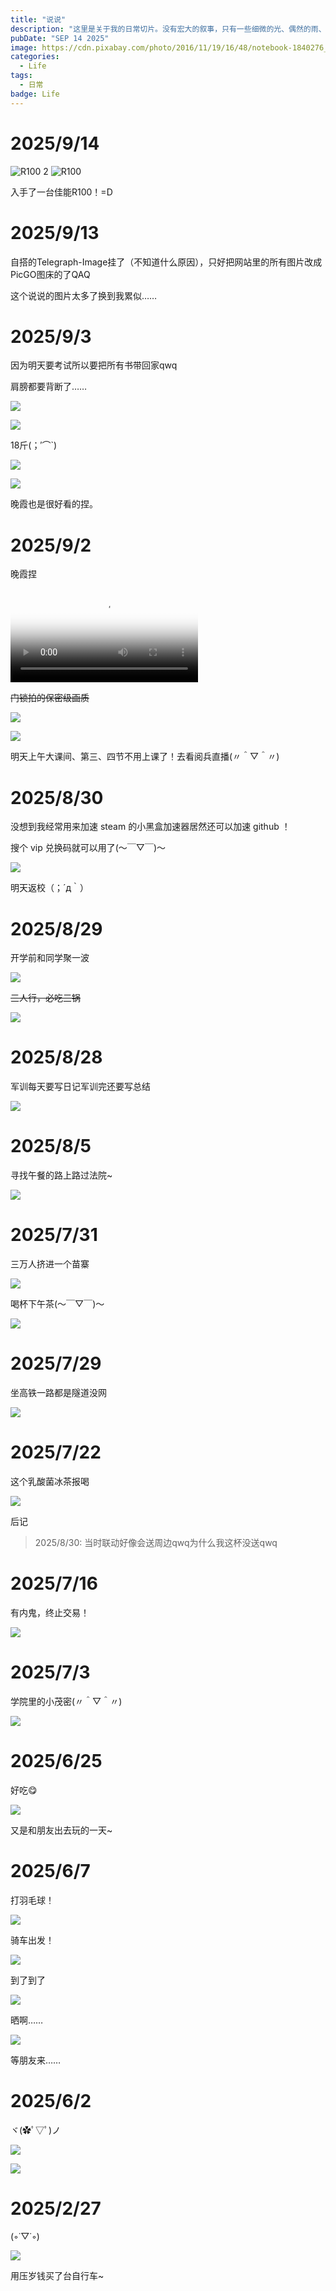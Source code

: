 ```yaml
---
title: "说说"
description: "这里是关于我的日常切片。没有宏大的叙事，只有一些细微的光、偶然的雨、和值得收藏的瞬间。"
pubDate: "SEP 14 2025"
image: https://cdn.pixabay.com/photo/2016/11/19/16/48/notebook-1840276_960_720.jpg
categories:
  - Life
tags:
  - 日常
badge: Life
---
```


# 2025/9/14

![R100 2](https://origin.picgo.net/2025/09/14/R100-29aed15ff39c6fb2a.jpg)
![R100](https://origin.picgo.net/2025/09/14/R100739fb3f996fc2e2b.jpg)

入手了一台佳能R100！=D

# 2025/9/13

自搭的Telegraph-Image挂了（不知道什么原因），只好把网站里的所有图片改成PicGO图床的了QAQ

这个说说的图片太多了换到我累似……

# 2025/9/3

因为明天要考试所以要把所有书带回家qwq

肩膀都要背断了……

![](https://origin.picgo.net/2025/09/13/IMG_705256e9b64bc6fd0639.jpg)

![](https://origin.picgo.net/2025/09/13/IMG_70733e057ca8d717b487.jpg)

18斤(；′⌒`)

![](https://origin.picgo.net/2025/09/13/IMG_70608336dfbf64309008.jpg)

![](https://origin.picgo.net/2025/09/13/IMG_7076311c44153e5e2ce8.jpg)

晚霞也是很好看的捏。

# 2025/9/2

晚霞捏

<video src="https://origin.picgo.net/2025/09/02/r91hm-f5t2lc081d14021c11928.mp4" controls poster="https://origin.picgo.net/2025/09/02/r91hm-f5t2lc081d14021c11928.fr.jpeg"></video>

~~门锁拍的保密级画质~~

![](https://origin.picgo.net/2025/09/13/IMG_70406367d623c57bc03b.jpg)

![](https://origin.picgo.net/2025/09/13/IMG_70476e75017bece26d1f.jpg)

明天上午大课间、第三、四节不用上课了！去看阅兵直播(〃＾▽＾〃)

# 2025/8/30

没想到我经常用来加速 steam 的小黑盒加速器居然还可以加速 github ！

搜个 vip 兑换码就可以用了(～￣▽￣)～

![](https://origin.picgo.net/2025/09/13/5b162dd605ef1bbc1.png)

明天返校（；´д｀）

# 2025/8/29

开学前和同学聚一波

![](https://origin.picgo.net/2025/09/13/1425b64507d0e5b5d.webp)

~~三人行，必吃三锅~~

![](https://origin.picgo.net/2025/09/13/2460a9a1aa0234787.webp)

# 2025/8/28

军训每天要写日记军训完还要写总结

![](https://qzonestyle.gtimg.cn/qzone/em/e127.png)

# 2025/8/5

寻找午餐的路上路过法院~

![](https://origin.picgo.net/2025/09/13/_2025-08-30_222308_108dcc84053c19b0488.jpg)

# 2025/7/31

三万人挤进一个苗寨

![](https://www.emojiall.com/images/60/wechat/1f644-new.png)

喝杯下午茶(～￣▽￣)～

![](https://origin.picgo.net/2025/09/13/_2025-08-30_222848_9723fabc76c9136820b.jpg)

# 2025/7/29

坐高铁一路都是隧道没网

![](https://qzonestyle.gtimg.cn/qzone/em/e105.png)

# 2025/7/22

这个乳酸菌冰茶报喝

![](https://origin.picgo.net/2025/09/13/3f2db625ec32f4f50.webp)

后记

> 2025/8/30: 当时联动好像会送周边qwq为什么我这杯没送qwq

# 2025/7/16

有内鬼，终止交易！

![](https://origin.picgo.net/2025/09/13/_2025-08-30_223008_033885e5f0734516b59.jpg)

# 2025/7/3

学院里的小茂密(〃＾▽＾〃)

![](https://origin.picgo.net/2025/09/13/_2025-08-30_223150_577791c61c02aaf73b8.jpg)

# 2025/6/25

好吃😋

![](https://origin.picgo.net/2025/09/13/_2025-08-30_223422_1484c1ce01a4edfd866.jpg)

又是和朋友出去玩的一天~

# 2025/6/7

打羽毛球！

![](https://origin.picgo.net/2025/09/13/IMG_7018a158d781ac4e5094.jpg)

骑车出发！

![](https://origin.picgo.net/2025/09/13/IMG_70227d8af8fc70a42bc8.jpg)

到了到了

![](https://origin.picgo.net/2025/09/13/IMG_7027ed787e50017d331b.jpg)

晒啊……

![](https://origin.picgo.net/2025/09/13/IMG_702847fd1641b20cf9d7.jpg)

等朋友来……

# 2025/6/2

ヾ(✿ﾟ▽ﾟ)ノ

![](https://origin.picgo.net/2025/09/13/421d4e4aee20fb72e.png)

![](https://origin.picgo.net/2025/09/13/5ac5653b6eff8bc81.webp)

# 2025/2/27

(◦˙▽˙◦)

![](https://origin.picgo.net/2025/09/13/_2025-08-30_223633_2651a91b31709453584.jpg)

用压岁钱买了台自行车~